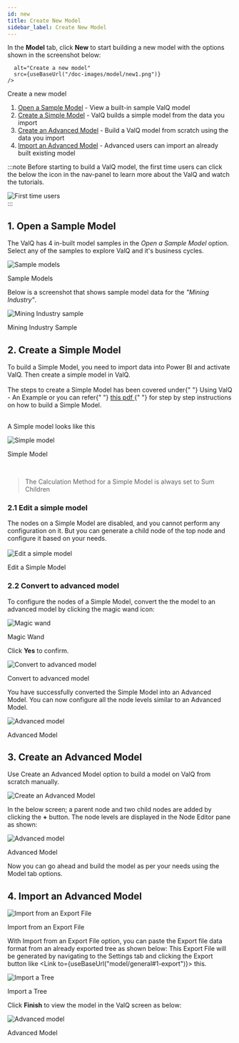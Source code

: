 ```yaml
---
id: new
title: Create New Model
sidebar_label: Create New Model
---
```



In the **Model** tab, click **New** to start building a new model with the options shown in the screenshot below:

<div style={{ textAlign: "center" }}>
  <Zoom>
    <img
      
      alt="Create a new model"
      src={useBaseUrl("/doc-images/model/new1.png")}
    />
  </Zoom>
  <div class="center"><p>Create a new model</p></div>
</div>

1. [Open a Sample Model](#1-open-a-sample-model) - View a built-in sample ValQ model
1. [Create a Simple Model](#2-create-a-simple-model) - ValQ builds a simple model from the data you import
1. [Create an Advanced Model](#3-create-an-advanced-model) - Build a ValQ model from scratch using the data you import
1. [Import an Advanced Model](#4-import-an-advanced-model) - Advanced users can import an already built existing model

:::note
Before starting to build a ValQ model, the first time users can click the
below the icon in the nav-panel to learn more about the ValQ and watch the tutorials.

<div style={{ textAlign: "center" }}>
  <Zoom>
    <img
      alt="First time users"
      src={useBaseUrl("/doc-images/model/new21.png")}
    />
  </Zoom>
</div>
:::

## 1. Open a Sample Model

The ValQ has 4 in-built model samples in the _Open a Sample Model_ option. Select any of the samples to explore ValQ and it's business cycles.

<div class="center">
  <Zoom>
    <img alt="Sample models" src={useBaseUrl("/doc-images/model/new2.png")} />
  </Zoom>
  <p>Sample Models</p>
</div>

Below is a screenshot that shows sample model data for the _"Mining Industry"_.

<div class="center">
  <Zoom>
    <img
      alt="Mining Industry sample"
      src={useBaseUrl("/doc-images/model/new3.png")}
    />
  </Zoom>
  <p>Mining Industry Sample</p>
</div>

## 2. Create a Simple Model

<div style={{ textAlign: "justify" }}>
To build a Simple Model, you need to import data into Power BI and activate ValQ. Then create a simple model in ValQ.
</div> <br />

<div style={{ textAlign: "justify" }}>
  The steps to create a Simple Model has been covered under{" "}
  <Link to={useBaseUrl("intro/model")}>Using ValQ - An Example</Link> or
  you can refer{" "}
  <a
    href="https://valq.com/wp-content/uploads/valq-for-microsoft-power-bi-beginners-tutorial.pdf"
    target="_blank"
  >
    this pdf
  </a>{" "}
  for step by step instructions on how to build a Simple Model. <br />
</div> <br />

A Simple model looks like this

<div class="center">
  <Zoom>
    <img alt="Simple model" src={useBaseUrl("/doc-images/model/new4.png")} />
  </Zoom>
  <p>Simple Model</p>
</div>

<br />

> The Calculation Method for a Simple Model is always set to Sum Children

### 2.1 Edit a simple model

<div style={{ textAlign: "justify" }}>
The nodes on a Simple Model are disabled, and you cannot perform any configuration on it. But you can generate a child node of the top node and
configure it based on your needs.
</div> <br />

<div class="center">
  <Zoom>
    <img
      alt="Edit a simple model"
      src={useBaseUrl("/doc-images/model/new11.png")}
    />
  </Zoom>
  <p>Edit a Simple Model</p>
</div>

### 2.2 Convert to advanced model

To configure the nodes of a Simple Model, convert the the model to an advanced model by clicking the magic wand icon: 

<div style={{ textAlign: "center" }}>
  <Zoom>
    <img alt="Magic wand" src={useBaseUrl("/doc-images/model/new13.png")} />
  </Zoom>
  <div class="center"><p>Magic Wand</p></div>
</div>

Click **Yes** to confirm.

<div style={{ textAlign: "center" }}>
  <Zoom>
    <img
      alt="Convert to advanced model"
      src={useBaseUrl("/doc-images/model/new14.png")}
    />
  </Zoom>
  <div class="center"><p>Convert to advanced model</p></div>
</div>

You have successfully converted the Simple Model into an Advanced Model. You can now configure all the node levels similar to an Advanced Model.

<div class="center">
  <Zoom>
    <img alt="Advanced model" src={useBaseUrl("/doc-images/model/new15.png")} />
  </Zoom>
  <p>Advanced Model</p>
</div>

## 3. Create an Advanced Model

Use Create an Advanced Model option to build a model on ValQ from scratch manually.

<div style={{ textAlign: "center" }}>
  <Zoom>
    <img
      alt=" Create an Advanced Model"
      src={useBaseUrl("/doc-images/model/new18.png")}
    />
  </Zoom>
</div>

In the below screen; a parent node and two child nodes are added by clicking the **+** button.
The node levels are displayed in the Node Editor pane as shown:

<div class="center">
  <Zoom>
    <img alt="Advanced model" src={useBaseUrl("/doc-images/model/new19.png")} />
  </Zoom>
  <p>Advanced Model</p>
</div>

Now you can go ahead and build the model as per your needs using the Model tab options.

## 4. Import an Advanced Model

<div class="center">
  <Zoom>
    <img
      alt="Import from an Export File"
      src={useBaseUrl("/doc-images/model/new20.png")}
    />
  </Zoom>
  <p>Import from an Export File</p>
</div>

With Import from an Export File option, you can paste the Export file data format from an already exported tree as shown below:
This Export File will be generated by navigating to the Settings tab and clicking the Export button like <Link to={useBaseUrl("model/general#1-export")}> this</Link>.

<div style= {{ textAlign:"center" }}>
  <Zoom>
    <img alt="Import a Tree" src={useBaseUrl("/doc-images/model/new23.png")} />
  </Zoom>
  <div class="center"><p>Import a Tree</p></div>
</div>

Click **Finish** to view the model in the ValQ screen as below:

<div class="center">
  <Zoom>
    <img alt="Advanced model" src={useBaseUrl("/doc-images/model/new24.png")} />
  </Zoom>
  <p>Advanced Model</p>
</div>